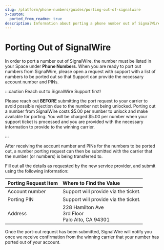 ```yaml
---
slug: /platform/phone-numbers/guides/porting-out-of-signalwire
x-custom:
  ported_from_readme: true
description: Information about porting a phone number out of SignalWire.
---
```


# Porting Out of SignalWire

In order to port a number out of SignalWire, the number must be listed in your Space under **Phone Numbers**. When you are ready to port out numbers from SignalWire, please open a request with support with a list of numbers to be ported out so that Support can provide the necessary account number and PINs.

:::caution Reach out to SignalWire Support first!

Please reach out **BEFORE** submitting the port request to your carrier to avoid possible rejection due to the number not being unlocked. Porting out a number from SignalWire costs $5.00 per number to unlock and make available for porting. You will be charged $5.00 per number when your support ticket is processed and you are provided with the necessary information to provide to the winning carrier.

:::

After receiving the account number and PINs for the numbers to be ported out, a number porting request can then be submitted with the carrier that the number (or numbers) is being transferred to.

Fill out all the details as requested by the new service provider, and submit using the following information:

| Porting Request Item | Where to Find the Value                                  |
| :------------------- | :------------------------------------------------------- |
| Account number       | Support will provide via the ticket.                     |
| Porting PIN          | Support will provide via the ticket.                     |
| Address              | 228 Hamilton Ave<br />3rd Floor<br />Palo Alto, CA 94301 |

Once the port-out request has been submitted, SignalWire will notify you once we receive confirmation from the winning carrier that your number has ported out of your account.
